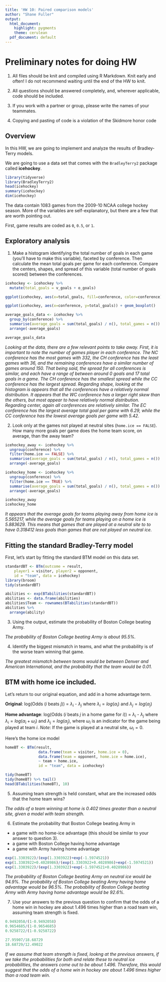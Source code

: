 ```yaml
---
title: 'HW 10: Paired comparison models'
author: "Shane Fuller"
output:
  html_document:
    highlight: pygments
    theme: cerulean
  pdf_document: default
---
```


# Preliminary notes for doing HW

1. All files should be knit and compiled using R Markdown. Knit early and often! I do not recommend waiting until the end of the HW to knit.

2. All questions should be answered completely, and, wherever applicable, code should be included. 

3. If you work with a partner or group, please write the names of your teammates.

4. Copying and pasting of code is a violation of the Skidmore honor code

## Overview

In this HW, we are going to implement and analyze the results of Bradley-Terry models. 

We are going to use a data set that comes with the `BradleyTerry2` package called **icehockey**.

```r
library(tidyverse)
library(BradleyTerry2)
head(icehockey)
summary(icehockey)
dim(icehockey)
```

The data contain 1083 games from the 2009-10 NCAA college hockey season. More of the variables are self-explanatory, but there are a few that are worth pointing out.

First, game results are coded as `0`, `0.5`, or `1`. 

## Exploratory analysis

1. Make a histogram identifying the total number of goals in each game (you'll have to make this variable), faceted by conference. Then calculate the mean total goals per game for each conference. Compare the centers, shapes, and spread of this variable (total number of goals scored) between the conferences.

```r
icehockey <- icehockey %>% 
  mutate(total_goals = v_goals + o_goals)

ggplot(icehockey, aes(x=total_goals, fill=conference, color=conference)) + geom_histogram()

ggplot(icehockey, aes(x=conference, y=total_goals)) + geom_boxplot()

average_goals_data <- icehockey %>%
  group_by(conference) %>%
  summarise(average_goals = sum(total_goals) / n(), total_games = n()) %>%
  arrange(-average_goals)

average_goals_data
```

*Looking at the data, there are a few relevant points to take away. First, it is important to note the number of games player in each conference. The NC conference has the most games with 332, the CH conference has the least games with 36, and the remaining conferences have a similar number of games around 150. That being said, the spread for all conferences is similar, and each have a range of between around 0 goals and 17 total goals in a game. The CH conference has the smallest spread while the CC conference has the largest spread. Regarding shape, looking at the histogram is appears that all the conferences have a relatively normal distribution. It appears that the WC conference has a larger right skew than the others, but most appear to have relatively normal distribution. Regarding center, again all conferences are relatively similar. The EC conference has the largest average total goal per game with 6.29, while the CC conference has the lowest average goals per game with 5.42.*

2. Look only at the games not played at neutral sites (`home.ice == FALSE`). How many more goals per game does the home team score, on average, than the away team?

```r
icehockey_away <- icehockey %>%
  ungroup(conference) %>%
  filter(home.ice == FALSE) %>%
  summarise(average_goals = sum(total_goals) / n(), total_games = n()) %>%
  arrange(-average_goals)

icehockey_home <- icehockey %>%
  ungroup(conference) %>%
  filter(home.ice == TRUE) %>%
  summarise(average_goals = sum(total_goals) / n(), total_games = n()) %>%
  arrange(-average_goals)

icehockey_away
icehockey_home
```

*It appears that the average goals for teams playing away from home ice is 5.565217, while the average goals for teams playing on a home ice is 5.883629. This means that games that are played at a neutral site to to have 0.318412 less goals than games that are not played on neutral ice.*

## Fitting the standard Bradley-Terry model

First, let's start by fitting the standard BTM model on this data set. 

```r
standardBT <- BTm(outcome = result,
    player1 = visitor, player2 = opponent,
    id = "team", data = icehockey)
library(broom)
tidy(standardBT) 

abilities <- exp(BTabilities(standardBT))
abilities <- data.frame(abilities)
abilities$Team <- rownames(BTabilities(standardBT))
abilities %>%
  arrange(ability) 
```

3. Using the output, estimate the probability of Boston College beating Army.

*The probability of Boston College beating Army is about 95.5%.*

4. Identify the biggest mismatch in teams, and what the probability is of the worse team winning that game.

*The greatest mismatch between teams would be between Denver and American International, and the probability that the team would be 0.01.*

## BTM with home ice included. 

Let's return to our original equation, and add in a home advantage term.

**Original**: log(Odds ($i$ beats $j$)) = $\lambda_i$ - $\lambda_j$ where $\lambda_i = log(\alpha_i)$ and $\lambda_j = log(\alpha_j)$

**Home advantage**: log(Odds ($i$ beats $j$ in a home game for $i$)) = $\lambda_i$ - $\lambda_j$ where $\lambda_i = log(\alpha_i + \omega_i)$ and $\lambda_j = log(\alpha_j)$, where $\omega_i$ is an indicator for the game being played at team $i$. *Note*: If the game is played at a neutral site, $\omega_i = 0$. 

Here's the home ice model

```r
homeBT <- BTm(result,
               data.frame(team = visitor, home.ice = 0),
               data.frame(team = opponent, home.ice = home.ice),
               ~ team + home.ice,
               id = "team", data = icehockey)

tidy(homeBT)
tidy(homeBT) %>% tail()
head(BTabilities(homeBT), 10)
```


5. Assuming team strength is held constant, what are the increased odds that the home team wins?

*The odds of a team winning at home is 0.402 times greater than a neutral site, given a model with team strength.*

6. Estimate the probability that Boston College beating Army in 

- a game with no home-ice advantage (this should be similar to your answer to question 3).
- a game with Boston College having home advantage
- a game with Army having home advantage

```r
exp(1.3303922)/(exp(1.3303922)+exp(-1.5974521))
exp(1.3303922+0.4028986)/(exp(1.3303922+0.4028986)+exp(-1.5974521))
exp(1.3303922)/(exp(1.3303922)+exp(-1.5974521+0.4028986))
```


*The probability of Boston College beating Army on neutral ice would be 94.9%. The probability of Boston College beating Army having home advantage would be 96.5%. The probability of Boston College beating Army with Army having home advantage would be 92.6%.*

7. Use your answers to the previous question to confirm that the odds of a home win in hockey are about 1.496 times higher than a road team win, assuming team strength is fixed.

```r
0.9492058/(1-0.9492058)
0.9654685/(1-0.9654685)
0.9258722/(1-0.9258722)

27.95907/18.68729
18.68729/12.49022
```

*If we assume that team strength is fixed, lookng at the previous answers, if we take the probabilities for both and relate these to neutral ice probabilities, the answers come out to be about 1.496. Therefore, this would suggest that the odds of a home win in hockey are about 1.496 times higher than a road team win.*
